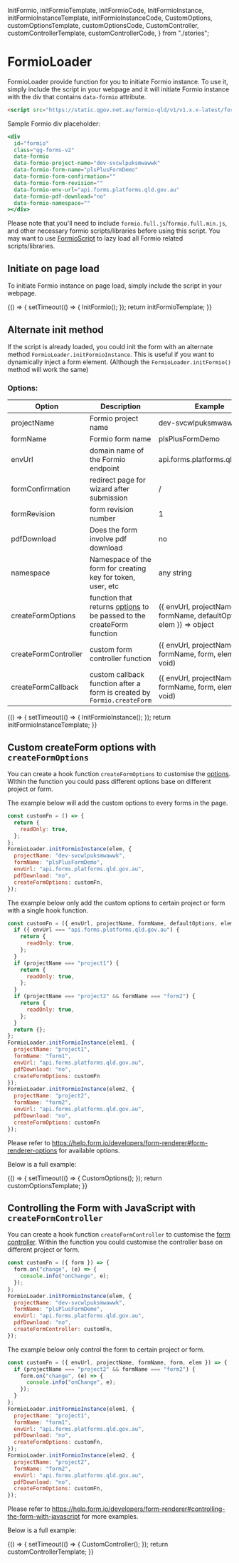   InitFormio,
  initFormioTemplate,
  initFormioCode,
  InitFormioInstance,
  initFormioInstanceTemplate,
  initFormioInstanceCode,
  CustomOptions,
  customOptionsTemplate,
  customOptionsCode,
  CustomController,
  customControllerTemplate,
  customControllerCode,
} from "./stories";

<Meta title="Helpers/FormioLoader" />

# FormioLoader

FormioLoader provide function for you to initiate Formio instance.
To use it, simply include the script in your webpage and it will initiate Formio instance with the div that contains `data-formio` attribute.

```html
<script src="https://static.qgov.net.au/formio-qld/v1/v1.x.x-latest/formio-loader.min.js"></script>
```

Sample Formio div placeholder:

```jsx
<div
  id="formio"
  class="qg-forms-v2"
  data-formio
  data-formio-project-name="dev-svcwlpuksmwawwk"
  data-formio-form-name="plsPlusFormDemo"
  data-formio-form-confirmation=""
  data-formio-form-revision=""
  data-formio-env-url="api.forms.platforms.qld.gov.au"
  data-formio-pdf-download="no"
  data-formio-namespace=""
></div>
```

Please note that you'll need to include `formio.full.js`/`formio.full.min.js`, and other necessary formio scripts/libraries before using this script.
You may want to use [FormioScript](?path=/docs/helpers-formioscript--page) to lazy load all Formio related scripts/libraries.

## Initiate on page load

To initiate Formio instance on page load, simply include the script in your webpage.

<Canvas withSource="open">
  <Story
    name="initFormio"
    parameters={{
      docs: {
        source: {
          code: initFormioCode,
          language: "html",
        },
      },
    }}
  >
    {() => {
      setTimeout(() => {
        InitFormio();
      });
      return initFormioTemplate;
    }}
  </Story>
</Canvas>

## Alternate init method

If the script is already loaded, you could init the form with an alternate method `FormioLoader.initFormioInstance`.
This is useful if you want to dynamically inject a form element. (Although the `FormioLoader.initFormio()` method will work the same)

### Options:

| Option               | Description                                                                                                                                  | Example                                                             |
| -------------------- | -------------------------------------------------------------------------------------------------------------------------------------------- | ------------------------------------------------------------------- |
| projectName          | Formio project name                                                                                                                          | dev-svcwlpuksmwawwk                                                 |
| formName             | Formio form name                                                                                                                             | plsPlusFormDemo                                                     |
| envUrl               | domain name of the Formio endpoint                                                                                                           | api.forms.platforms.qld.gov.au                                      |
| formConfirmation     | redirect page for wizard after submission                                                                                                    | /                                                                   |
| formRevision         | form revision number                                                                                                                         | 1                                                                   |
| pdfDownload          | Does the form involve pdf download                                                                                                           | no                                                                  |
| namespace            | Namespace of the form for creating key for token, user, etc                                                                                  | any string                                                          |
| createFormOptions    | function that returns [options](https://help.form.io/developers/form-renderer#form-renderer-options) to be passed to the createForm function | ({ envUrl, projectName, formName, defaultOptions, elem }) => object |
| createFormController | custom form controller function                                                                                                              | ({ envUrl, projectName, formName, form, elem }) => void)            |
| createFormCallback   | custom callback function after a form is created by `Formio.createForm`                                                                      | ({ envUrl, projectName, formName, form, elem }) => void)            |

<Canvas withSource="open">
  <Story
    name="initFormioInstance"
    parameters={{
      docs: {
        source: {
          code: initFormioInstanceCode,
          language: "html",
        },
      },
    }}
  >
    {() => {
      setTimeout(() => {
        InitFormioInstance();
      });
      return initFormioInstanceTemplate;
    }}
  </Story>
</Canvas>

## Custom createForm options with `createFormOptions`

You can create a hook function `createFormOptions` to customise the [options](https://help.form.io/developers/form-renderer#form-renderer-options).
Within the function you could pass different options base on different project or form.

The example below will add the custom options to every forms in the page.

```jsx
const customFn = () => {
  return {
    readOnly: true,
  };
};
FormioLoader.initFormioInstance(elem, {
  projectName: "dev-svcwlpuksmwawwk",
  formName: "plsPlusFormDemo",
  envUrl: "api.forms.platforms.qld.gov.au",
  pdfDownload: "no",
  createFormOptions: customFn,
});
```

The example below only add the custom options to certain project or form with a single hook function.

```jsx
const customFn = ({ envUrl, projectName, formName, defaultOptions, elem }) => {
  if ({ envUrl === "api.forms.platforms.qld.gov.au") {
    return {
      readOnly: true,
    };
  }
  if (projectName === "project1") {
    return {
      readOnly: true,
    };
  }
  if (projectName === "project2" && formName === "form2") {
    return {
      readOnly: true,
    };
  }
  return {};
};
FormioLoader.initFormioInstance(elem1, {
  projectName: "project1",
  formName: "form1",
  envUrl: "api.forms.platforms.qld.gov.au",
  pdfDownload: "no",
  createFormOptions: customFn
});
FormioLoader.initFormioInstance(elem2, {
  projectName: "project2",
  formName: "form2",
  envUrl: "api.forms.platforms.qld.gov.au",
  pdfDownload: "no",
  createFormOptions: customFn
});
```

Please refer to https://help.form.io/developers/form-renderer#form-renderer-options for available options.

Below is a full example:

<Canvas withSource="open">
  <Story
    name="custom CreateForm Options"
    parameters={{
      docs: {
        source: {
          code: customOptionsCode,
          language: "html",
        },
      },
    }}
  >
    {() => {
      setTimeout(() => {
        CustomOptions();
      });
      return customOptionsTemplate;
    }}
  </Story>
</Canvas>

## Controlling the Form with JavaScript with `createFormController`

You can create a hook function `createFormController` to customise the [form controller](https://help.form.io/developers/form-renderer#controlling-the-form-with-javascript).
Within the function you could customise the controller base on different project or form.

```jsx
const customFn = ({ form }) => {
  form.on("change", (e) => {
    console.info("onChange", e);
  });
};
FormioLoader.initFormioInstance(elem, {
  projectName: "dev-svcwlpuksmwawwk",
  formName: "plsPlusFormDemo",
  envUrl: "api.forms.platforms.qld.gov.au",
  pdfDownload: "no",
  createFormController: customFn,
});
```

The example below only control the form to certain project or form.

```jsx
const customFn = ({ envUrl, projectName, formName, form, elem }) => {
  if (projectName === "project2" && formName === "form2") {
    form.on("change", (e) => {
      console.info("onChange", e);
    });
  }
};
FormioLoader.initFormioInstance(elem1, {
  projectName: "project1",
  formName: "form1",
  envUrl: "api.forms.platforms.qld.gov.au",
  pdfDownload: "no",
  createFormOptions: customFn,
});
FormioLoader.initFormioInstance(elem2, {
  projectName: "project2",
  formName: "form2",
  envUrl: "api.forms.platforms.qld.gov.au",
  pdfDownload: "no",
  createFormOptions: customFn,
});
```

Please refer to https://help.form.io/developers/form-renderer#controlling-the-form-with-javascript for more examples.

Below is a full example:

<Canvas withSource="open">
  <Story
    name="custom CreateForm controller"
    parameters={{
      docs: {
        source: {
          code: customControllerCode,
          language: "html",
        },
      },
    }}
  >
    {() => {
      setTimeout(() => {
        CustomController();
      });
      return customControllerTemplate;
    }}
  </Story>
</Canvas>
